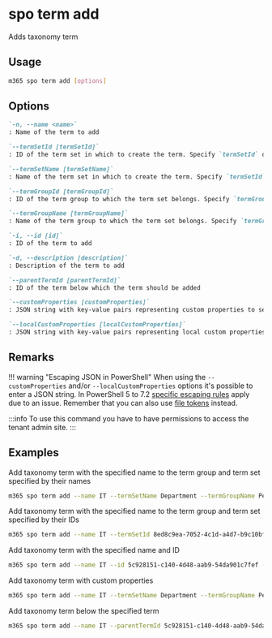
# spo term add

Adds taxonomy term

## Usage

```sh
m365 spo term add [options]
```

## Options

```md defintion-list
`-n, --name <name>`
: Name of the term to add

`--termSetId [termSetId]`
: ID of the term set in which to create the term. Specify `termSetId` or `termSetName` but not both

`--termSetName [termSetName]`
: Name of the term set in which to create the term. Specify `termSetId` or `termSetName` but not both

`--termGroupId [termGroupId]`
: ID of the term group to which the term set belongs. Specify `termGroupId` or `termGroupName` but not both

`--termGroupName [termGroupName]`
: Name of the term group to which the term set belongs. Specify `termGroupId` or `termGroupName` but not both

`-i, --id [id]`
: ID of the term to add

`-d, --description [description]`
: Description of the term to add

`--parentTermId [parentTermId]`
: ID of the term below which the term should be added

`--customProperties [customProperties]`
: JSON string with key-value pairs representing custom properties to set on the term

`--localCustomProperties [localCustomProperties]`
: JSON string with key-value pairs representing local custom properties to set on the term
```

<Global />

## Remarks

!!! warning "Escaping JSON in PowerShell"
    When using the `--customProperties` and/or `--localCustomProperties` options it's possible to enter a JSON string. In PowerShell 5 to 7.2 [specific escaping rules](./../../../user-guide/using-cli.mdx#escaping-double-quotes-in-powershell) apply due to an issue. Remember that you can also use [file tokens](./../../../user-guide/using-cli.mdx#passing-complex-content-into-cli-options) instead.

:::info
To use this command you have to have permissions to access the tenant admin site.
:::

## Examples

Add taxonomy term with the specified name to the term group and term set specified by their names

```sh
m365 spo term add --name IT --termSetName Department --termGroupName People
```

Add taxonomy term with the specified name to the term group and term set specified by their IDs

```sh
m365 spo term add --name IT --termSetId 8ed8c9ea-7052-4c1d-a4d7-b9c10bffea6f --termGroupId 5c928151-c140-4d48-aab9-54da901c7fef
```

Add taxonomy term with the specified name and ID

```sh
m365 spo term add --name IT --id 5c928151-c140-4d48-aab9-54da901c7fef --termSetName Department --termGroupName People
```

Add taxonomy term with custom properties

```sh
m365 spo term add --name IT --termSetName Department --termGroupName People --customProperties '{"Property": "Value"}'
```

Add taxonomy term below the specified term

```sh
m365 spo term add --name IT --parentTermId 5c928151-c140-4d48-aab9-54da901c7fef --termGroupName People
```

